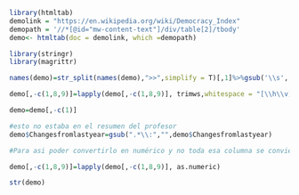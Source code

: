 ```r
library(htmltab)
demolink = "https://en.wikipedia.org/wiki/Democracy_Index"
demopath = '//*[@id="mw-content-text"]/div/table[2]/tbody'
demo<- htmltab(doc = demolink, which =demopath)
```


```r
library(stringr)
library(magrittr)
```


```r
names(demo)=str_split(names(demo),">>",simplify = T)[,1]%>%gsub('\\s','',.)
```


```r
demo[,-c(1,8,9)]=lapply(demo[,-c(1,8,9)], trimws,whitespace = "[\\h\\v]") 
```


```r
demo=demo[,-c(1)]
```


```r
#esto no estaba en el resumen del profesor
demo$Changesfromlastyear=gsub(".*\\:","",demo$Changesfromlastyear)

#Para asi poder convertirlo en numérico y no toda esa columna se convierta en NA
```

```r
demo[,-c(1,8,9)]=lapply(demo[,-c(1,8,9)], as.numeric)
```

```r
str(demo)
```